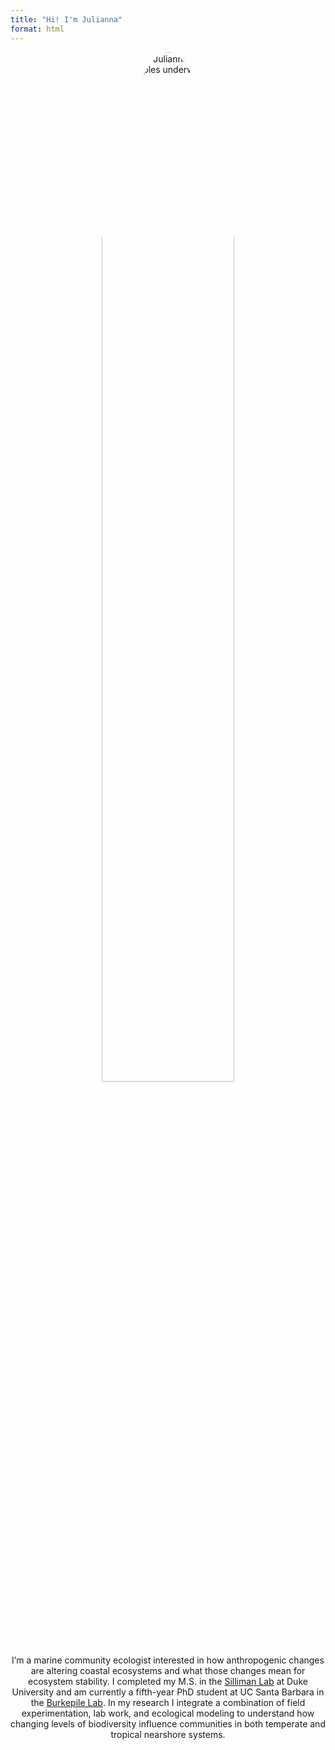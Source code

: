 ```yaml
---
title: "Hi! I'm Julianna"
format: html
---
```


<center><img src="images/MRB_Renzi_4.JPG" alt="Photo of Julianna collecting samples underwater" width="65%" style="border-radius: 100%"></center>

## 

<center>I'm a marine community ecologist interested in how anthropogenic changes are altering coastal ecosystems and what those changes mean for ecosystem stability. I completed my M.S. in the [Silliman Lab](https://sites.nicholas.duke.edu/silliman/) at Duke University and am currently a fifth-year PhD student at UC Santa Barbara in the [Burkepile Lab](https://labs.eemb.ucsb.edu/burkepile/deron/). In my research I integrate a combination of field experimentation, lab work, and ecological modeling to understand how changing levels of biodiversity influence communities in both temperate and tropical nearshore systems.</center>



